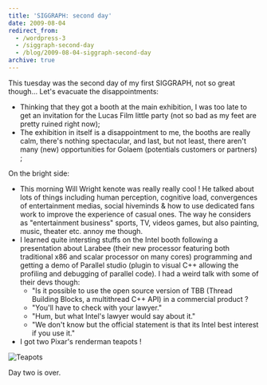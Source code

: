 ```yaml
---
title: 'SIGGRAPH: second day'
date: 2009-08-04
redirect_from:
  - /wordpress-3
  - /siggraph-second-day
  - /blog/2009-08-04-siggraph-second-day
archive: true
---
```


This tuesday was the second day of my first SIGGRAPH, not so great though...
Let's evacuate the disappointments:

- Thinking that they got a booth at the main exhibition, I was too late to get
  an invitation for the Lucas Film little party (not so bad as my feet are
  pretty ruined right now);
- The exhibition in itself is a disappointment to me, the booths are really
  calm, there's nothing spectacular, and last, but not least, there aren't many
  (new) opportunities for Golaem (potentials customers or partners) ;

On the bright side:

- This morning Will Wright kenote was really really cool ! He talked about lots
  of things including human perception, cognitive load, convergences of
  entertainment medias, social hiveminds & how to use dedicated fans work to
  improve the experience of casual ones. The way he considers as "entertainment
  business" sports, TV, videos games, but also painting, music, theater etc.
  annoy me though.
- I learned quite intersting stuffs on the Intel booth following a presentation
  about Larabee (their new processor featuring both traditional x86 and scalar
  processor on many cores) programming and getting a demo of Parallel studio
  (plugin to visual C++ allowing the profiling and debugging of parallel code).
  I had a weird talk with some of their devs though:
  - "Is it possible to use the open source version of TBB (Thread Building
    Blocks, a multithread C++ API) in a commercial product ?
  - "You'll have to check with your lawyer."
  - "Hum, but what Intel's lawyer would say about it."
  - "We don't know but the official statement is that its Intel best interest if
    you use it."
- I got two Pixar's renderman teapots !

![Teapots](./teapot.jpeg)

Day two is over.
